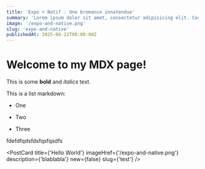 ```yaml
---
title: 'Expo + Natif : Une bromance innatendue'
summary: 'Lorem ipsum dolor sit amet, consectetur adipisicing elit. Corporis ullam est aperiam eius asperiores ipsam quam alias, quaerat pariatur consectetur nostrum, error quidem, rerum placeat iusto perspiciatis maxime dolore.'
image: '/expo-and-native.png'
slug: 'expo-and-native'
publishedAt: 2025-06-22T00:00:00Z
---
```



# Welcome to my MDX page!

This is some **bold** and _italics_ text.

This is a list markdown:

- One

- Two

- Three

fdefdfqdsfdsfqsfqsdfs

<PostCard
	title={'Hello World'}
	imageHref={'/expo-and-native.png'}
	description={'blablabla'}
	new={false}
	slug={'test'}
/>
